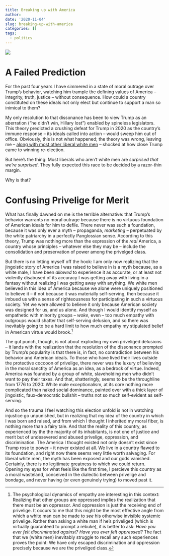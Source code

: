 ```yaml
---
title: Breaking up with America
author:
date: '2020-11-04'
slug: breaking-up-with-america
categories: []
tags:
  - politics
---
```


![](/post/2020-11-04-breaking-up-with-america_files/chuttersnap-Odc4dcsjUBw-unsplash.jpg)

# A Failed Prediction

For the past four years I have simmered in a state of moral outrage over Trump's behavior, watching him trample the defining values of America -- integrity, truth, justice -- without consequence. How could a country constituted on these ideals not only elect but continue to support a man so inimical to them?

My only resolution to that dissonance has been to view Trump as an aberration ("he didn't win, Hillary lost") enabled by spineless legislators. This theory predicted a crushing defeat for Trump in 2020 as the country's immune response -- its ideals called into action -- would sweep him out of office. Obviously, this is not what happened; the theory was wrong, leaving me -- [along with most other liberal white men](https://www.washingtonpost.com/lifestyle/style/liberal-election-fantasy-loses-trumpism-wins/2020/11/04/ca79be4c-1e91-11eb-90dd-abd0f7086a91_story.html) -- shocked at how close Trump came to winning re-election.

But here's the thing: Most liberals who aren't white men are *surprised that we're surprised*. They fully expected this race to be decided by a razor-thin margin. 

Why is that?


# Confusing Privelige for Merit

What has finally dawned on me is the terrible alternative: that Trump's behavior warrants no moral outrage because there is no virtuous foundation of American ideals for him to defile. There never was such a foundation, because it was only ever a myth -- propaganda, *marketing* -- perpetuated by the white patriarchy in a perfectly Panglossian sense. According to this theory, Trump was nothing more than the expression of the *real* America, a country whose principles -- whatever else they may be -- include the consolidation and preservation of power among the privelged class.

But there is no letting myself off the hook: I am only now realizing that the jingoistic story of America I was raised to believe in is a myth because, as a white male, I have been *allowed* to experience it as accurate, or at least not violently disabused of its accuracy I was getting away with living in a fantasy without realizing I was getting away with anything. We white men believed in this idea of America because we alone were uniquely positioned to believe it -- if not because it was materially self-serving, then because it imbued us with a sense of righteousness for participating in such a virtuous society. Yet we were allowed to believe it only because American society was designed for us, and us alone. And though I would identify myself as empathetic with minority groups -- *woke*, even -- too much empathy with outgroups would shatter that self-serving delusion, and so there was inevitably going to be a hard limit to how much empathy my stipulated belief in American virtue would brook.[^1]

The gut punch, though, is not about exploding my own priveliged delusions -- it lands with the realization that the resolution of the dissonance prompted by Trump's popularity is that there is, in fact, no contradiction between his behavior and American ideals. To those who have lived their lives outside the protective coccoon of privelige, there never was the luxury of believing in the moral sanctity of America as an idea, as a bedrock of virtue. Indeed, America was founded by a group of white, slaveholding men who didn't want to pay their taxes. And that, shatteringly, seems to be the throughline from 1776 to 2020: White male exceptionalism, at its core nothing more complicated than naked social dominance, painted over with a thick layer of jingoistic, faux-democratic bullshit -- truths not so much self-evident as self-serving.

And so the trauma I feel watching this election unfold is not in watching injustice go unpunished, but in realizing that my idea of the country in which I was born and raised, and from which I thought I inherited my moral fiber, is nothing more than a fairy tale. And that the reality of this country, as experienced by the the majority of its inhabitants, is not one of justice and merit but of undesevered and abused privelige, oppression, and discrimination. The America I thought existed not only doesn't exist since Trump rose to power -- it never existed at all. We live in a country flawed to its foundation, and right now there seems very little worth salvaging. For liberal white men, the myth has been exposed and our gods vanished. Certainly, there is no legitimate greatness to which we could return. Opening my eyes for what feels like the first time, I percieve this country as a moral wasteland, conceived in the dialectic between privelige and bondage, and never having (or even genuinely trying) to moved past it.


[^1]: The psychological dynamics of empathy are interesting in this context: Realizing that other groups are oppressed implies the realization that there must be an oppressor. And oppression is just the receiving end of privelige. It occurs to me that this might be the most effective angle from which a white man can be made to *see* his otherwise invisible systemic privelige. Rather than asking a white man if he's priveliged (which is virtually guaranteed to prompt a rebuke), it is better to ask: *Have you ever felt discriminated against? Have you ever felt oppressed?* The fact that we (white men) inevitably struggle to recall any such experiences proves the point: We have only escaped discrimination and oppression precisely because we are the priveliged class.
